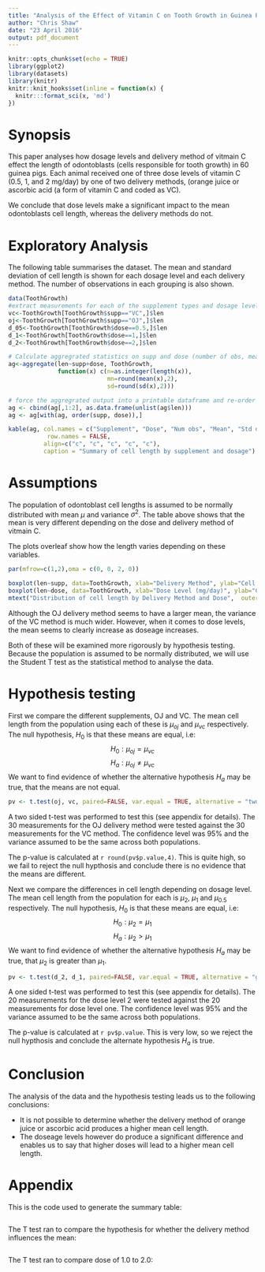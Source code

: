 ```yaml
---
title: "Analysis of the Effect of Vitamin C on Tooth Growth in Guinea Pigs"
author: "Chris Shaw"
date: "23 April 2016"
output: pdf_document
---
```


```r
knitr::opts_chunk$set(echo = TRUE)
library(ggplot2)
library(datasets)
library(knitr)
knitr::knit_hooks$set(inline = function(x) {
  knitr:::format_sci(x, 'md')
})
```


# Synopsis

This paper analyses how dosage levels and delivery method of vitmain C effect the length of odontoblasts (cells responsible for tooth growth) in 60 guinea pigs. Each animal received one of three dose levels of vitamin C (0.5, 1, and 2 mg/day) by one of two delivery methods, (orange juice or ascorbic acid (a form of vitamin C and coded as VC).  

We conclude that dose levels make a significant impact to the mean odontoblasts cell length, whereas the delivery methods do not.

# Exploratory Analysis

The following table summarises the dataset.  The mean and standard deviation of cell length is shown for each dosage level and each delivery method.  The number of observations in each grouping is also shown.

```r
data(ToothGrowth)
#extract measurements for each of the supplement types and dosage levels
vc<-ToothGrowth[ToothGrowth$supp=="VC",]$len
oj<-ToothGrowth[ToothGrowth$supp=="OJ",]$len
d_05<-ToothGrowth[ToothGrowth$dose==0.5,]$len
d_1<-ToothGrowth[ToothGrowth$dose==1,]$len
d_2<-ToothGrowth[ToothGrowth$dose==2,]$len

# Calculate aggregrated statistics on supp and dose (number of obs, mean and sd)
ag<-aggregate(len~supp+dose, ToothGrowth, 
              function(x) c(n=as.integer(length(x)), 
                            mn=round(mean(x),2), 
                            sd=round(sd(x),2)))

# force the aggregrated output into a printable dataframe and re-order
ag <- cbind(ag[,1:2], as.data.frame(unlist(ag$len)))
ag <- ag[with(ag, order(supp, dose)),]

kable(ag, col.names = c("Supplement", "Dose", "Num obs", "Mean", "Std dev"),
           row.names = FALSE,
          align=c("c", "c", "c", "c", "c"),
          caption = "Summary of cell length by supplement and dosage")
```

# Assumptions

The population of odontoblast cell lengths is assumed to be normally distributed with mean $\mu$ and variance $\sigma^2$.  The table above shows that the mean is very different depending on the dose and delivery method of vitmain C.  

The plots overleaf show how the length varies depending on these variables.

```r

par(mfrow=c(1,2),oma = c(0, 0, 2, 0))

boxplot(len~supp, data=ToothGrowth, xlab="Delivery Method", ylab="Cell length")
boxplot(len~dose, data=ToothGrowth, xlab="Dose Level (mg/day)", ylab="Cell length")
mtext("Distribution of cell length by Delivery Method and Dose",  outer = TRUE)
```

Although the OJ delivery method seems to have a larger mean, the variance of the VC method is much wider. However, when it comes to dose levels, the mean seems to clearly increase as doseage increases.

Both of these will be examined more rigorously by hypothesis testing.  Because the population is assumed to be normally distributed, we will use the Student T test as the statistical method to analyse the data.  

# Hypothesis testing

First we compare the different supplements, OJ and VC.  The mean cell length from the population using each of these is $\mu_{oj}$ and $\mu_{vc}$ respectively.  The null hypothesis, $H_0$ is that these means are equal, i.e: 
$$H_0 : \mu_{oj} = \mu_{vc}$$
$$H_a : \mu_{oj} \neq \mu_{vc}$$
We want to find evidence of whether the alternative hypothesis $H_a$ may be true, that the means are not equal.

```r
pv <- t.test(oj, vc, paired=FALSE, var.equal = TRUE, alternative = "two.sided")
```

A two sided t-test was performed to test this (see appendix for details). The 30 measurements for the OJ delivery method were tested against the 30 measurements for the VC method.  The confidence level was 95% and the variance assumed to be the same across both populations.

The p-value is calculated at `r round(pv$p.value,4)`.  This is quite high, so we fail to reject the null hypthosis and conclude there is no evidence that the means are different.

\newpage

Next we compare the differences in cell length depending on dosage level.  The mean cell length from the population for each is $\mu_2$, $\mu_1$ and $\mu_{0.5}$ respectively.  The null hypothesis, $H_0$ is that these means are equal, i.e: 
$$H_0 : \mu_2 = \mu_1$$
$$H_a : \mu_2 > \mu_1$$
We want to find evidence of whether the alternative hypothesis $H_a$ may be true, that $\mu_2$ is greater than $\mu_1$.

```r
pv <- t.test(d_2, d_1, paired=FALSE, var.equal = TRUE, alternative = "greater")
```

A one sided t-test was performed to test this (see appendix for details). The 20 measurements for the dose level 2 were tested against the 20 measurements for dose level one.  The confidence level was 95% and the variance assumed to be the same across both populations.  

The p-value is calculated at `r pv$p.value`.  This is very low, so we reject the null hypthosis and conclude the alternate hypothesis $H_a$ is true.


# Conclusion

The analysis of the data and the hypothesis testing leads us to the following conclusions:

* It is not possible to determine whether the delivery method of orange juice or ascorbic acid produces a higher mean cell length.
* The doseage levels however do produce a significant difference and enables us to say that higher doses will lead to a higher mean cell length.

\clearpage
\appendix
\pagenumbering{roman}

# Appendix

This is the code used to generate the summary table:

```r
```

The T test ran to compare the hypothesis for whether the delivery method influences the mean:

```r
```

The T test ran to compare dose of 1.0 to 2.0:

```r
```
